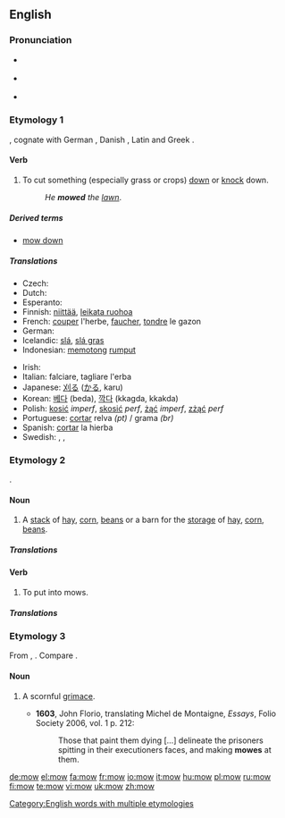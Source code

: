 ==English==

===Pronunciation===
* {{a|UK}} {{IPA|/məʊ/}}
* {{a|US}} {{IPA|/moʊ/}}
* {{audio|en-us-mow.ogg|Audio (US)}}
*: {{rhymes|əʊ}}

===Etymology 1===
{{etyl|ang}} {{term|mawan|māwan|lang=ang}}, cognate with German {{term|mähen}}, Danish {{term|meje}}, Latin {{term|meto}} and Greek {{term|ἀμάω}}.

====Verb====
{{en-verb|mows|mowing|mowed|'''[[mowed]] '''or''' [[mown]]'''}}

# To cut something (especially grass or crops) [[down]] or [[knock]] down.
#: ''He '''mowed''' the [[lawn]]''.

=====Derived terms=====
* [[mow down]]

=====Translations=====
{{trans-top|To cut something down}}
* Czech: {{t-|cs|sekat}}
* Dutch: {{t+|nl|maaien}}
* Esperanto: {{t-|eo|tondi|xs=Esperanto}}
* Finnish: [[niittää]], [[leikata ruohoa]]
* French: [[couper]] l'herbe, [[faucher]], [[tondre]] le gazon
* German: {{t+|de|mähen}}
* Icelandic: [[slá]], [[slá gras]]
* Indonesian: [[potong|memotong]] [[rumput]]
{{trans-mid}}
* Irish: {{t-|ga|bain|xs=Irish}}
* Italian: falciare, tagliare l'erba
* Japanese: [[刈る]] ([[かる]], karu)
* Korean: [[베다]] (beda), [[깍다]] (kkagda, kkakda)
* Polish: [[kosić]] ''imperf'', [[skosić]] ''perf'', [[żąć]] ''imperf'', [[zżąć]] ''perf''
* Portuguese: [[cortar]] relva ''(pt)'' / grama ''(br)''
* Spanish: [[cortar]] la hierba
* Swedish: {{t|sv|slå}}, {{t|sv|klippa}}, {{t-|sv|meja}}
{{trans-bottom}}

===Etymology 2===
{{etyl|ang}} {{term|muga|mūga|lang=ang}}.

====Noun====
{{en-noun}}

# {{farming|jargon}} A [[stack]] of [[hay]], [[corn]], [[beans]] or a barn for the [[storage]] of [[hay]], [[corn]], [[beans]].

=====Translations=====
{{trans-top|A stack or barn of/for hay, corn, beans}}
{{trans-mid}}
{{trans-bottom}}

====Verb====
{{en-verb}}

# {{farming|jargon}} To put into mows.

=====Translations=====
{{trans-top|To put into mows}}
{{trans-mid}}
{{trans-bottom}}

===Etymology 3===
From {{etyl|frm}} {{term|mouwe}}, {{term|moe}}.  Compare {{term|moue}}.

====Noun====
{{en-noun}}

# {{context|obsolete|_|except|_|dialectal}} A scornful [[grimace]].
#* '''1603''', John Florio, translating Michel de Montaigne, ''Essays'', Folio Society 2006, vol. 1 p. 212:
#*: Those that paint them dying [...] delineate the prisoners spitting in their executioners faces, and making '''mowes''' at them.

[[Category:English words with multiple etymologies]]

[[de:mow]]
[[el:mow]]
[[fa:mow]]
[[fr:mow]]
[[io:mow]]
[[it:mow]]
[[hu:mow]]
[[pl:mow]]
[[ru:mow]]
[[fi:mow]]
[[te:mow]]
[[vi:mow]]
[[uk:mow]]
[[zh:mow]]